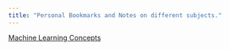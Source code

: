 ```yaml
---
title: "Personal Bookmarks and Notes on different subjects."
---
```


[Machine Learning Concepts](ml-concepts.html)